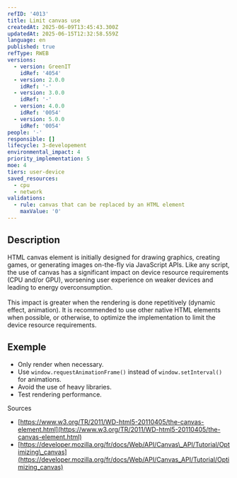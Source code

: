 ```yaml
---
refID: '4013'
title: Limit canvas use
createdAt: 2025-06-09T13:45:43.300Z
updatedAt: 2025-06-15T12:32:58.559Z
language: en
published: true
refType: RWEB
versions:
  - version: GreenIT
    idRef: '4054'
  - version: 2.0.0
    idRef: '-'
  - version: 3.0.0
    idRef: '-'
  - version: 4.0.0
    idRef: '0054'
  - version: 5.0.0
    idRef: '0054'
people: '-'
responsible: []
lifecycle: 3-developement
environmental_impact: 4
priority_implementation: 5
moe: 4
tiers: user-device
saved_resources:
  - cpu
  - network
validations:
  - rule: canvas that can be replaced by an HTML element
    maxValue: '0'
---
```


## Description

HTML canvas element is initially designed for drawing graphics, creating games, or generating images on-the-fly via JavaScript APIs. Like any script, the use of canvas has a significant impact on device resource requirements (CPU and/or GPU), worsening user experience on weaker devices and leading to energy overconsumption. \
\
This impact is greater when the rendering is done repetitively (dynamic effect, animation). It is recommended to use other native HTML elements when possible, or otherwise, to optimize the implementation to limit the device resource requirements.

## Exemple

* Only render when necessary.
* Use `window.requestAnimationFrame()` instead of `window.setInterval()` for animations.
* Avoid the use of heavy libraries.
* Test rendering performance.

Sources

* [https://www.w3.org/TR/2011/WD-html5-20110405/the-canvas-element.html](https://www.w3.org/TR/2011/WD-html5-20110405/the-canvas-element.html)
* [https://developer.mozilla.org/fr/docs/Web/API/Canvas\_API/Tutorial/Optimizing\_canvas](https://developer.mozilla.org/fr/docs/Web/API/Canvas_API/Tutorial/Optimizing_canvas)
